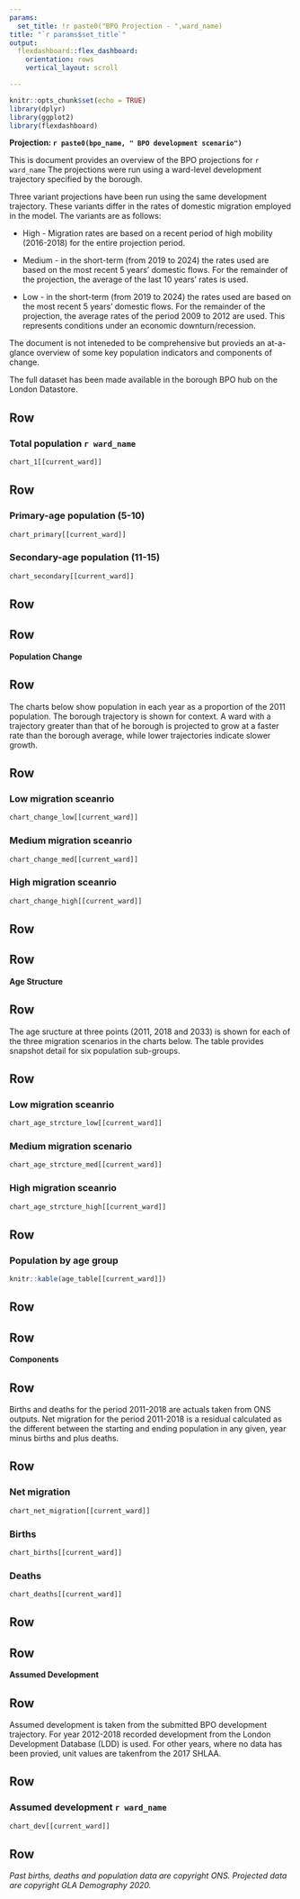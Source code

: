 ```yaml
---
params:
  set_title: !r paste0("BPO Projection - ",ward_name)
title: "`r params$set_title`"
output:
  flexdashboard::flex_dashboard:
    orientation: rows
    vertical_layout: scroll

---
```


```r
knitr::opts_chunk$set(echo = TRUE)
library(dplyr)
library(ggplot2)
library(flexdashboard)
```


**Projection: `r paste0(bpo_name, " BPO development scenario")`**


This is document provides an overview of the BPO projections for `r ward_name` The projections were run using a ward-level development trajectory specified by the borough.

Three variant projections have been run using the same development trajectory. These variants differ in the rates of domestic migration employed in the model. The variants are as follows:

* High - Migration rates are based on a recent period of high mobility (2016-2018) for the entire projection period.

* Medium - in the short-term (from 2019 to 2024) the rates used are based on the most recent 5 years' domestic flows. For the remainder of the projection, the average of the last 10 years' rates is used.

* Low - in the short-term (from 2019 to 2024) the rates used are based on the most recent 5 years' domestic flows. For the remainder of the projection, the average rates of the period 2009 to 2012 are used. This represents conditions under an economic downturn/recession.

The document is not inteneded to be comprehensive but provieds an at-a-glance overview of some key population indicators and components of change.

The full dataset has been made available in the borough BPO hub on the London Datastore.

Row
------------------------------------------------

### Total population `r ward_name`
```r
chart_1[[current_ward]]
```

Row
------------------------------------------------


### Primary-age population (5-10) 

```r
chart_primary[[current_ward]]
```

### Secondary-age population (11-15)

```r
chart_secondary[[current_ward]]
```

Row {data-height=80}
-------------------------------------------------

Row {data-height=40}
-------------------------------------------------

**Population Change**

Row {data-height=60}
-------------------------------------------------

The charts below show population in each year as a proportion of the 2011 population. The borough trajectory is shown for context. A ward with a trajectory greater than that of he borough is projected to grow at a faster rate than the borough average, while lower trajectories indicate slower growth.


Row {.tabset}
---------------------------------------------

### Low migration sceanrio

```r
chart_change_low[[current_ward]]
```

### Medium migration sceanrio

```r
chart_change_med[[current_ward]]
```

### High migration sceanrio

```r
chart_change_high[[current_ward]]
```

Row {data-height=80}
-------------------------------------------------

Row {data-height=40}
-------------------------------------------------
**Age Structure**

Row {data-height=40}
-------------------------------------------------

The age sructure at three points (2011, 2018 and 2033) is shown for each of the three migration scenarios in the charts below. The table provides snapshot detail for six population sub-groups.

Row {.tabset}
---------------------------------------------

### Low migration sceanrio

```r
chart_age_strcture_low[[current_ward]]
```

### Medium migration scenario

```r
chart_age_strcture_med[[current_ward]]
```

### High migration sceanrio

```r
chart_age_strcture_high[[current_ward]]
```

Row
---------------------------------------------
### Population by age group
```r
knitr::kable(age_table[[current_ward]])
```


Row {data-height=80}
---------------------------------------------

Row {data-height=40}
-------------------------------------------------

**Components**

Row {data-height=60}
-------------------------------------------------

Births and deaths for the period 2011-2018 are actuals taken from ONS outputs. Net migration for the period 2011-2018 is a residual calculated as the different between the starting and ending population in any given, year minus births and plus deaths. 

Row {.tabset}
---------------------------------------------

### Net migration
```r
chart_net_migration[[current_ward]]
```

### Births
```r
chart_births[[current_ward]]
```

### Deaths
```r
chart_deaths[[current_ward]]
```

Row {data-height=80}
---------------------------------------------

Row {data-height=40}
-------------------------------------------------

**Assumed Development**

Row {data-height=60}
-------------------------------------------------

Assumed development is taken from the submitted BPO development trajectory. For year 2012-2018 recorded development from the London Development Database (LDD) is used. For other years, where no data has been provied, unit values are takenfrom the 2017 SHLAA.

Row
---------------------------------------------

### Assumed development `r ward_name`
```r
chart_dev[[current_ward]]
```

Row
---------------------------------------------

*Past births, deaths and population data are copyright ONS. Projected data are copyright GLA Demography 2020.*
